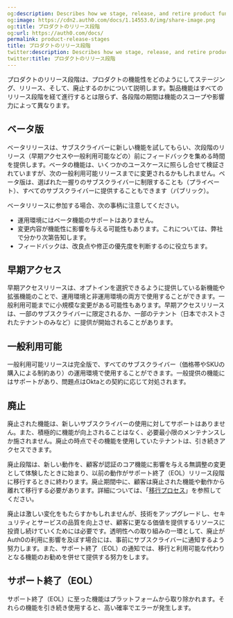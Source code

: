 ```yaml
---
og:description: Describes how we stage, release, and retire product functionality.
og:image: https://cdn2.auth0.com/docs/1.14553.0/img/share-image.png
og:title: プロダクトのリリース段階
og:url: https://auth0.com/docs/
permalink: product-release-stages
title: プロダクトのリリース段階
twitter:description: Describes how we stage, release, and retire product functionality.
twitter:title: プロダクトのリリース段階
---
```


プロダクトのリリース段階は、プロダクトの機能性をどのようにしてステージング、リリース、そして、廃止するのかについて説明します。製品機能はすべてのリリース段階を経て進行するとは限らず、各段階の期間は機能のスコープや影響力によって異なります。

## ベータ版

ベータリリースは、サブスクライバーに新しい機能を試してもらい、次段階のリリース（早期アクセスや一般利用可能などの）前にフィードバックを集める時間を提供します。ベータの機能は、いくつかのユースケースに照らし合せて検証されていますが、次の一般利用可能リリースまでに変更されるかもしれません。ベータ版は、選ばれた一握りのサブスクライバーに制限することも（プライベート）、すべてのサブスクライバーに提供することもできます（パブリック）。

ベータリリースに参加する場合、次の事柄に注意してください。

* 運用環境にはベータ機能のサポートはありません。
* 変更内容が機能性に影響を与える可能性もあります。これについては、弊社で分かり次第告知します。
* フィードバックは、改良点や修正の優先度を判断するのに役立ちます。

## 早期アクセス

早期アクセスリリースは、オプトインを選択できるように提供している新機能や拡張機能のことで、運用環境と非運用環境の両方で使用することができます。一般利用可能までに小規模な変更がある可能性もあります。早期アクセスリリースは、一部のサブスクライバーに限定されるか、一部のテナント（日本でホストされたテナントのみなど）に提供が開始されることがあります。

## 一般利用可能

一般利用可能リリースは完全版で、すべてのサブスクライバー（価格帯やSKUの購入による制約あり）の運用環境で使用することができます。一般提供の機能にはサポートがあり、問題点はOktaとの契約に応じて対処されます。

## 廃止

廃止された機能は、新しいサブスクライバーの使用に対してサポートはありません。また、積極的に機能が向上されることはなく、必要最小限のメンテナンスしか施されません。廃止の時点でその機能を使用していたテナントは、引き続きアクセスできます。

廃止段階は、新しい動作を、顧客が認証のコア機能に影響を与える無調整の変更として体験したときに始まり、以前の動作がサポート終了（EOL）リリース段階に移行するときに終わります。廃止期間中に、顧客は廃止された機能や動作から離れて移行する必要があります。詳細については、「[移行プロセス](/product-lifecycle/migration-process)」を参照してください。

廃止は激しい変化をもたらすかもしれませんが、技術をアップグレードし、セキュリティとサービスの品質を向上させ、顧客に更なる価値を提供するリソースに投資し続けていくためには必要です。透明性への取り組みの一環として、廃止がAuth0の利用に影響を及ぼす場合には、事前にサブスクライバーに通知するよう努力します。また、サポート終了（EOL）の通知では、移行と利用可能な代わりとなる機能のお勧めを併せて提供する努力をします。

## サポート終了（EOL）

サポート終了（EOL）に至った機能はプラットフォームから取り除かれます。それらの機能を引き続き使用すると、高い確率でエラーが発生します。